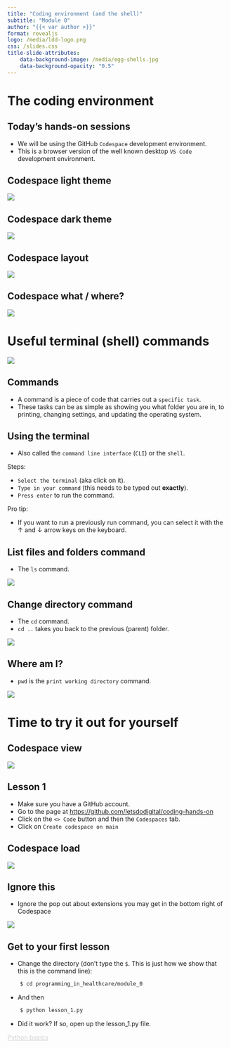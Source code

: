 ```yaml
---
title: "Coding environment (and the shell)"
subtitle: "Module 0"
author: "{{< var author >}}"
format: revealjs
logo: /media/ldd-logo.png
css: /slides.css
title-slide-attributes:
    data-background-image: /media/egg-shells.jpg
    data-background-opacity: "0.5"
---
```


# The coding environment {background-image="/media/bamboo-woods.jpg" background-opacity="0.2"}


## Today's hands-on sessions {background-image="/media/bamboo-woods.jpg" background-opacity="0.2"}

* We will be using the GitHub `Codespace` development environment.
* This is a browser version of the well known desktop `VS Code` development environment.


## <span class="hide-title">Codespace light theme</span>

![](/media/codespace-light-theme-1.png){.absolute top=0 left=0 width="max" height="max" fig-alt="Codespace light theme screen shot"}


## <span class="hide-title">Codespace dark theme</span>

![](/media/codespace-dark-theme.png){.absolute top=0 left=0 width="max" height="max" fig-alt="Codespace dark theme screen shot"}


## <span class="hide-title">Codespace layout</span>

![](/media/codespace-description.png){.absolute top=0 left=0 width="max" height="max" fig-alt="Codespace layout"}


## <span class="hide-title">Codespace what / where?</span>

![](/media/codespace-what-where.png){.absolute top=0 left=0 width="max" height="max" fig-alt="Codespace layout with areas highlighted"}


# Useful terminal (shell) commands

![](/media/the-shell.png){.bordered fig-align="center" width="max" height="max" fig-alt="Screen shot of the command line"}

## Commands {background-image="/media/command-button.jpg" background-opacity="0.2"}

* A command is a piece of code that carries out a `specific task`.
* These tasks can be as simple as showing you what folder you are in, to printing, changing settings, and updating the operating system.


## Using the terminal {.smaller}

* Also called the `command line interface` (`CLI`) or the `shell`.

Steps:

* `Select the terminal` (aka click on it).
* `Type in your command` (this needs to be typed out **exactly**).
* `Press enter` to run the command.

Pro tip:

* If you want to run a previously run command, you can select it with the &#8593; and 
&#8595; arrow keys on the keyboard.


## List files and folders command

* The `ls` command.

![](/media/command-ls.png){.bordered fig-align="center" width="max" height="max" fig-alt="Screen shot of running 'ls' in the command line"}


## Change directory command

* The `cd` command.
* `cd ..` takes you back to the previous (parent) folder.

![](/media/command-cd.png){.bordered fig-align="center" width="max" height="max" fig-alt="Screen shot of running 'cd' in the command line"}

## Where am I?

* `pwd` is the `print working directory` command.

![](/media/command-pwd.png){.bordered fig-align="center" width="max" height="max" fig-alt="Screen shot of running 'pwd' in the command line"}


# Time to try it out for yourself{background-image="/media/dive-into-lake.jpg" background-opacity="0.2"}


## <span class="hide-title">Codespace view</span>

![](/media/lesson-1-screenshot.png){.absolute top=0 left=0 width="max" height="max" fig-alt="Screen shot of Codespace"}

## Lesson 1 {.smaller}

* Make sure you have a GitHub account.
<!-- * Join your tutor group in the named `Zoom break out rooms`. -->
* Go to the page at [https://github.com/letsdodigital/coding-hands-on](https://github.com/letsdodigital/coding-hands-on)
* Click on the `<> Code` button and then the `Codespaces` tab.
* Click on `Create codespace on main`

<!-- ## <span class="hide-title">Break out room button</span>

![](/media/breakout-room-button.png){.absolute top=0 left=0 width="max" height="max" fig-alt="Screen shot of the breakout room button in Zoom"} -->


## <span class="hide-title">Codespace load</span>

![](/media/github-repo-module-1-hands-on.png){.absolute top=0 left=0 width="max" height="max" fig-alt="Screen shot of Github website with arrows showing how to start up Codespace"}


## Ignore this

* Ignore the pop out about extensions you may get in the bottom right of Codespace

![](/media/python-extension.png){fig-alt="Screenshot of python extensions pop out"}


## Get to your first lesson {.smaller}

* Change the directory (don't type the `$`. This is just how we show that this is the command line):

```.bash
    $ cd programming_in_healthcare/module_0
```

* And then

```.bash
    $ python lesson_1.py
```

* Did it work? If so, open up the lesson_1.py file.
<!-- * Any problems, just ask your tutor for help. 
* **There is no such thing as a stupid question, only the question left unanswered.**
* We will give you 40 minutes for lesson 1. -->

```{=html}
<div class="bottom-right">
    <a href="https://letsdodigital.org/learn/learn-python/module-0/3-python-basics.html" style="color: lightgrey;">Python basics</a>
</div>
```
